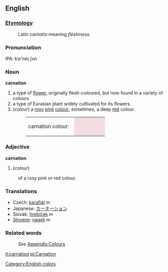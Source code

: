 ==English==
[[Category:English colors]]

===[[Etymology]]===
:Latin ''carnatio'' meaning ''fleshiness''.
===Pronunciation===
IPA: kɔrˈneɪ.ʃʌn

===Noun===
'''carnation'''
#a type of [[flower]], originally flesh-coloured, but now found in a variety of colours.
#a type of Eurasian plant widely cultivated for its flowers.
#(''colour'') a [[rose|rosy]] [[pink]] [[colour]]; sometimes, a deep [[red]] colour.
#:<table><tr><td>carnation colour: &nbsp;</td><td bgcolor="#F1DCDF" width="80">&nbsp; </td></tr></table>

===Adjective===
'''carnation'''
#(''colour'') 
:of a rosy pink or red colour.
===Translations===
*Czech: [[karafiát]]  ''m''
*Japanese: [[カーネーション]]
*Slovak: [[hrebíček]]  ''m''
*[[Slovene]]: [[nagelj]] ''m''
===Related words===
:''See'' [[Wiktionary_Appendix:Colours|Appendix:Colours]]

[[it:carnation]]
[[pl:Carnation]]